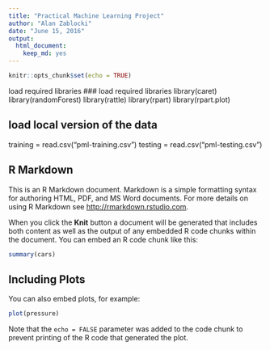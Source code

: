 ```yaml
---
title: "Practical Machine Learning Project"
author: "Alan Zablocki"
date: "June 15, 2016"
output: 
  html_document: 
    keep_md: yes
---
```


```r
knitr::opts_chunk$set(echo = TRUE)
```
load required libraries
### load required libraries
library(caret)
library(randomForest)
library(rattle)
library(rpart)
library(rpart.plot)

## load local version of the data

training = read.csv("pml-training.csv")
testing = read.csv("pml-testing.csv")

## R Markdown

This is an R Markdown document. Markdown is a simple formatting syntax for authoring HTML, PDF, and MS Word documents. For more details on using R Markdown see <http://rmarkdown.rstudio.com>.

When you click the **Knit** button a document will be generated that includes both content as well as the output of any embedded R code chunks within the document. You can embed an R code chunk like this:

```r
summary(cars)
```

## Including Plots

You can also embed plots, for example:

```r
plot(pressure)
```

Note that the `echo = FALSE` parameter was added to the code chunk to prevent printing of the R code that generated the plot.
